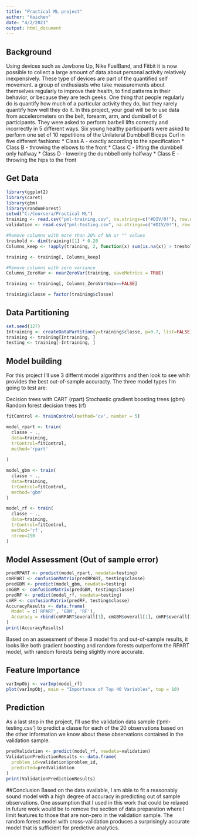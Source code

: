 ---
title: "Practical ML project"
author: "Haichen"
date: "4/2/2021"
output: html_document
---


## Background

Using devices such as Jawbone Up, Nike FuelBand, and Fitbit it is now possible to collect a large amount of data about personal activity relatively inexpensively. These type of devices are part of the quantified self movement. a group of enthusiasts who take measurements about themselves regularly to improve their health, to find patterns in their behavior, or because they are tech geeks. One thing that people regularly do is quantify how much of a particular activity they do, but they rarely quantify how well they do it. In this project, your goal will be to use data from accelerometers on the belt, forearm, arm, and dumbell of 6 participants. They were asked to perform barbell lifts correctly and incorrectly in 5 different ways. 
Six young healthy participants were asked to perform one set of 10 repetitions of the Unilateral Dumbbell Biceps Curl in five different fashions:
* Class A - exactly according to the specification
* Class B - throwing the elbows to the front
* Class C - lifting the dumbbell only halfway
* Class D - lowering the dumbbell only halfway
* Class E - throwing the hips to the front

## Get Data
```{r get data}
library(ggplot2)
library(caret)
library(gbm)
library(randomForest)
setwd("C:/Coursera/Practical ML")
training <- read.csv("pml-training.csv", na.strings=c("#DIV/0!"), row.names = 1)
validation <- read.csv("pml-testing.csv", na.strings=c("#DIV/0!"), row.names = 1)

#Remove columns with more than 20% of NA or "" values
treshold <- dim(training)[1] * 0.20
Columns_keep <- !apply(training, 2, function(x) sum(is.na(x)) > treshold  || sum(x=="") > treshold)

training <- training[, Columns_keep]

#Remove columns with zero variance
Columns_ZeroVar <- nearZeroVar(training, saveMetrics = TRUE)

training <- training[, Columns_ZeroVar$nzv==FALSE]

training$classe = factor(training$classe)

```

## Data Partitioning

```{r Data Partitioning}
set.seed(127)
Intraining <- createDataPartition(y=training$classe, p=0.7, list=FALSE)
training <- training[Intraining, ]
testing <- training[-Intraining, ]
```

## Model building

For this project I’ll use 3 differnt model algorithms and then look to see whih provides the best out-of-sample accuracty. The three model types I’m going to test are:

Decision trees with CART (rpart)
Stochastic gradient boosting trees (gbm)
Random forest decision trees (rf)

```{r models}
fitControl <- trainControl(method='cv', number = 5)

model_rpart <- train(
  classe ~ ., 
  data=training,
  trControl=fitControl,
  method='rpart'
  
)

model_gbm <- train(
  classe ~ ., 
  data=training,
  trControl=fitControl,
  method='gbm'
)

model_rf <- train(
  classe ~ ., 
  data=training,
  trControl=fitControl,
  method='rf',
  ntree=250
)
```



## Model Assessment (Out of sample error)

```{r out of sample error}
predRPART <- predict(model_rpart, newdata=testing)
cmRPART <- confusionMatrix(predRPART, testing$classe)
predGBM <- predict(model_gbm, newdata=testing)
cmGBM <- confusionMatrix(predGBM, testing$classe)
predRF <- predict(model_rf, newdata=testing)
cmRF <- confusionMatrix(predRF, testing$classe)
AccuracyResults <- data.frame(
  Model = c('RPART', 'GBM', 'RF'),
  Accuracy = rbind(cmRPART$overall[1], cmGBM$overall[1], cmRF$overall[1])
)
print(AccuracyResults)
```
Based on an assessment of these 3 model fits and out-of-sample results, it looks like both gradient boosting and random forests outperform the RPART model, with random forests being slightly more accurate. 


## Feature Importance
```{r feature importance}
varImpObj <- varImp(model_rf)
plot(varImpObj, main = "Importance of Top 40 Variables", top = 10)
```


## Prediction
As a last step in the project, I’ll use the validation data sample (‘pml-testing.csv’) to predict a classe for each of the 20 observations based on the other information we know about these observations contained in the validation sample.
```{r prediction}
predValidation <- predict(model_rf, newdata=validation)
ValidationPredictionResults <- data.frame(
  problem_id=validation$problem_id,
  predicted=predValidation
)
print(ValidationPredictionResults)
```



##Conclusion
Based on the data available, I am able to fit a reasonably sound model with a high degree of accuracy in predicting out of sample observations. One assumption that I used in this work that could be relaxed in future work would be to remove the section of data preparation where I limit features to those that are non-zero in the validation sample. The random forest model with cross-validation produces a surprisingly accurate model that is sufficient for predictive analytics.

